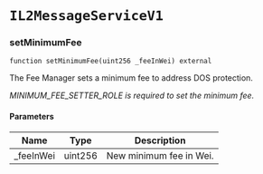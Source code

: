 # `IL2MessageServiceV1`

### setMinimumFee

```solidity
function setMinimumFee(uint256 _feeInWei) external
```

The Fee Manager sets a minimum fee to address DOS protection.

_MINIMUM_FEE_SETTER_ROLE is required to set the minimum fee._

#### Parameters

| Name | Type | Description |
| ---- | ---- | ----------- |
| _feeInWei | uint256 | New minimum fee in Wei. |


